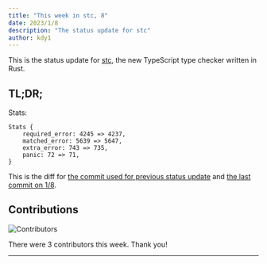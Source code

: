 ```yaml
---
title: "This week in stc, 8"
date: 2023/1/8
description: "The status update for stc"
author: kdy1
---
```


This is the status update for [stc][], the new TypeScript type checker written in Rust.

## TL;DR;

Stats:

```
Stats {
    required_error: 4245 => 4237,
    matched_error: 5639 => 5647,
    extra_error: 743 => 735,
    panic: 72 => 71,
}
```

This is the diff for [the commit used for previous status update](https://github.com/dudykr/stc/blob/977a433daae8d5dd51312e2c8921912008396b17/crates/stc_ts_type_checker/tests/tsc-stats.rust-debug) and [the last commit on 1/8](https://github.com/dudykr/stc/blob/b021e8958481fedb12c648f070963b59ccb28128/crates/stc_ts_type_checker/tests/tsc-stats.rust-debug).

## Contributions

![Contributors](/images/this-week-in-stc/8/contributors.png)

There were 3 contributors this week.
Thank you!

---

[stc]: https://github.com/dudykr/stc
